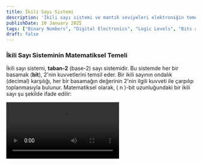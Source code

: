 ```yaml
---
title: İkili Sayı Sistemi
description: 'İkili sayı sistemi ve mantık seviyeleri elektroniğin temelidir.'
publishDate: 10 January 2025
tags: ["Binary Numbers", "Digital Electronics", "Logic Levels", "Bits and Bytes", "Binary System", "Digital Circuits", "Electronics Fundamentals", "Logic Gates", "Voltage Levels", "Manim Animations", "Digital Signal Graph"]
draft: false
---
```


### İkili Sayı Sisteminin Matematiksel Temeli

İkili sayı sistemi, **taban-2** (base-2) sayı sistemidir. Bu sistemde her bir basamak (**bit**), 2'nin kuvvetlerini temsil eder. Bir ikili sayının ondalık (decimal) karşılığı, her bir basamağın değerinin 2'nin ilgili kuvveti ile çarpılıp toplanmasıyla bulunur. Matematiksel olarak, \( n \)-bit uzunluğundaki bir ikili sayı şu şekilde ifade edilir:

<video controls>
  <source src="/videos/BinaryNumberExplanation.mp4" type="video/mp4" />
</video>
